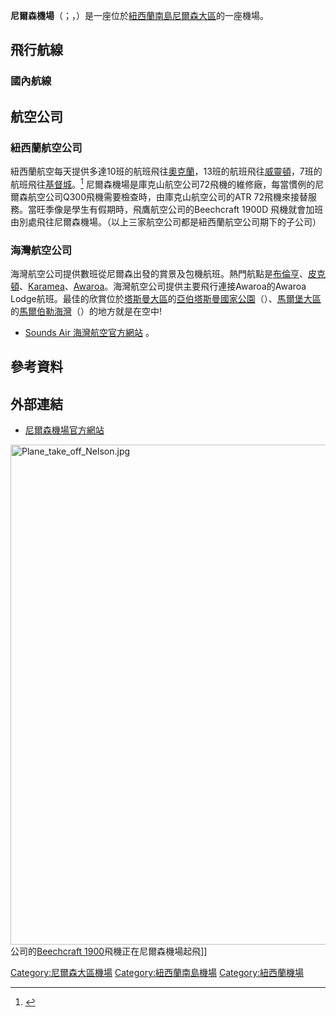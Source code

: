 {{Infobox airport
| name         = 尼爾森機場
| nativename   = Nelson Airport<br>Te Papa Waka Rererangi o Whakatū
| image        = Nelson, New Zealand 1977.jpg
| image-width  = 200
| caption      = 尼爾森機場, 1977
| IATA         = NSN
| ICAO         = NZNS
<center>{{Location map|New Zealand Marlborough|width=200|float=center
|caption=|mark=Airplane_silhouette.svg|marksize=10
|label=NSN|position=right
|lat_deg=41|lat_min=17|lat_sec=54|lat_dir=S
|lon_deg=173|lon_min=13|lon_sec=16|lon_dir=E
}}<small>尼爾森機場位於南島北部的位置</small></center>
| type         = 民航
| owner        = 
| operator     = 尼爾森機場有限公司
| city-served  = [[尼爾森_(紐西蘭)|尼爾森 (紐西蘭)]]
| location     = [[紐西蘭|紐西蘭]][[南島|南島]][[尼爾遜|尼爾森大區]]
| elevation-f  = 17
| elevation-m  = 5
| coordinates  = {{coord|41|17|54|S|173|13|16|E|region:NZ_type:airport|display=inline,title}}
| website      = [http://www.nelsonairport.co.nz/ 尼爾森機場官方網站]
| metric-rwy   = y
| r1-number    = 02R/20L
| r1-length-m  = 1347
| r1-length-f  = 4420
| r1-surface   = [[瀝青|瀝青]]
| r2-number    = 02L/20R
| r2-length-m  = 731
| r2-length-f  = 2398
| r2-surface   = 草地/泥土
| r3-number    = 06/24
| r3-length-m  = 670
| r3-length-f  = 2200
| r3-surface   = 草地/泥土
| r4-number    = 17/35
| r4-length-m  = 600
| r4-length-f  = 1970
| r4-surface   = 草地/泥土
| stat-year    = 2011
| stat1-header = 旅客
| stat1-data   = 758,250
| footnotes    = Sources: Airport,<ref name=Airport>[http://www.nelsonairport.co.nz/ Nelson Airport] {{Wayback|url=http://www.nelsonairport.co.nz/ |date=20130525011249 }}, official site</ref> [[Aeronautical_Information_Publication|AIP]],<ref name=AIP>[http://www.aip.net.nz/NavWalk.aspx?section=CHARTS&tree=Nelson Charts for NZNS] {{Wayback|url=http://www.aip.net.nz/NavWalk.aspx?section=CHARTS&tree=Nelson |date=20120207050054 }} at [[Aeronautical_Information_Publication|AIP]] New Zealand</ref> [[DAFIF|DAFIF]],<ref>{{WAD|NZNS|source=[[DAFIF|DAFIF]]}}</ref><ref>{{GCM|NSN|NSN / NZNS|source=[http://www.aip.net.nz/ AIP], [http://www.caa.govt.nz/ CAA], [[DAFIF|DAFIF]]}}</ref><ref name="nelsonairport.co.nz">{{cite web |url=http://www.nelsonairport.co.nz/airport_services.php?page=reportsandplans |title=存档副本 |accessdate=2011-09-30 |deadurl=yes |archiveurl=https://web.archive.org/web/20130810104545/http://www.nelsonairport.co.nz/airport_services.php?page=reportsandplans |archivedate=2013-08-10 }}</ref>
}}

'''尼爾森機場'''（{{lang-en|'''Nelson Airport'''}}；{{lang-mi|'''Te Papa Waka Rererangi o Whakatū'''}}，{{airport codes|NSN|NZNS}}）是一座位於[[紐西蘭|紐西蘭]][[南島|南島]][[尼爾遜|尼爾森大區]]的一座機場。

== 飛行航線 ==
=== 國內航線 ===
{{Airport-dest-list
|{{flagicon|NZL}}[[紐西蘭支線航空|紐西蘭支線航空]]
| [[北帕莫斯頓國際機場|北帕莫斯頓]]<ref name="www.scoop.co.nz">{{Cite web |url=http://www.scoop.co.nz/stories/BU1303/S00688/nelson-palmerston-north-direct-services.htm |title=存档副本 |accessdate=2013-05-26 |archive-date=2013-07-27 |archive-url=https://web.archive.org/web/20130727040710/http://www.scoop.co.nz/stories/BU1303/S00688/nelson-palmerston-north-direct-services.htm |dead-url=no }}</ref>
|{{flagicon|NZL}} [[紐西蘭支線航空|紐西蘭支線航空]]<br>（[[尼爾森航空|尼爾森航空]]營運）
|[[奧克蘭國際機場|奧克蘭]]、[[基督城國際機場|基督城]]、[[威靈頓國際機場|威靈頓]]、[[北帕莫斯頓國際機場|北帕莫斯頓]]<ref name="www.scoop.co.nz"/>
| [[飛到那裡航空|飛到那裡航空]]| [[布倫亨機場|布倫亨]]、[[Paraparaumu機場|Paraparaumu]]、[[威靈頓國際機場|威靈頓]]
| [[黃金灣航空|黃金灣航空]] | [[Karamea機場|Karamea]]、[[塔卡卡飛行場|塔卡卡]]
| [[海灣航空|海灣航空]]| [[威靈頓國際機場|威靈頓]]<br>'''包機''':[[布倫亨機場|布倫亨]]、[[皮克頓國際機場|皮克頓]]、[[Karamea機場|Karamea]]、[[Awaroa機場|Awaroa]]
}}

== 航空公司 ==
===紐西蘭航空公司===
紐西蘭航空每天提供多達10班的航班飛往[[奧克蘭國際機場|奧克蘭]]，13班的航班飛往[[威靈頓國際機場|威靈頓]]，7班的航班飛往[[基督城國際機場|基督城]]。<ref>{{Cite web |url=http://www.airnewzealand.co.nz/schedules/headeritd.aspx?countrycode=NZ&language=EN |title=存档副本 |access-date=2013-05-26 |archive-url=https://web.archive.org/web/20130510171516/http://www.airnewzealand.co.nz/schedules/headeritd.aspx?countrycode=NZ&language=EN |archive-date=2013-05-10 |dead-url=yes }}</ref>
尼爾森機場是庫克山航空公司72飛機的維修廠，每當慣例的尼爾森航空公司Q300飛機需要檢查時，由庫克山航空公司的ATR 72飛機來接替服務。當旺季像是學生有假期時，飛鷹航空公司的Beechcraft 1900D 飛機就會加班由別處飛往尼爾森機場。（以上三家航空公司都是紐西蘭航空公司期下的子公司）

===海灣航空公司===
海灣航空公司提供數班從尼爾森出發的賞景及包機航班。熱門航點是[[布倫亨機場|布倫亨]]、[[皮克頓國際機場|皮克頓]]、[[Karamea機場|Karamea]]、[[Awaroa機場|Awaroa]]。海灣航空公司提供主要飛行連接Awaroa的Awaroa Lodge航班。最佳的欣賞位於[[塔斯曼|塔斯曼大區]]的[[亞伯塔斯曼國家公園|亞伯塔斯曼國家公園]]（{{lang|en|Abel Tasman National Park}}）、[[馬爾堡_(紐西蘭)|馬爾堡大區]]的[[馬爾伯勒海灣|馬爾伯勒海灣]]（{{lang|en|Marlborough Sounds}}）的地方就是在空中!
*[http://www.soundsair.com/ Sounds Air 海灣航空官方網站] {{Wayback|url=http://www.soundsair.com/ |date=20130618085434 }}。

==參考資料==
<references />

== 外部連結 ==
*[http://www.nelsonairport.co.nz/ 尼爾森機場官方網站] {{Wayback|url=http://www.nelsonairport.co.nz/ |date=20130525011249 }}


[[File:Plane_take_off_Nelson.jpg|800px]]公司的[[Beechcraft_1900|Beechcraft 1900]]飛機正在尼爾森機場起飛]]

[[Category:尼爾森大區機場|Category:尼爾森大區機場]]
[[Category:紐西蘭南島機場|Category:紐西蘭南島機場]]
[[Category:紐西蘭機場|Category:紐西蘭機場]]